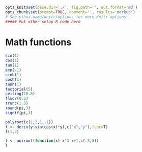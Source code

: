 ```r
opts_knit$set(base.dir='./', fig.path='', out.format='md')
opts_chunk$set(prompt=TRUE, comment='', results='markup')
# See yihui.name/knitr/options for more Knitr options.
##### Put other setup R code here

```

# Math functions

```r
sin(1)
cos(1)
tan(1)
exp(-1)
sinh(1)
cosh(1)
tanh(1)
factorial(5)
ceiling(10.6)
floor(9.5)
trunc(1.5)
round(pi,3)
signif(pi,3)

polyroot(c(1,2,1,-1))
f <- deriv(y~sin(cos(x)*y),c("x","y"),func=T)
f(1,2)

l <- uniroot(function(x) x^3-x+1,c(-5,5))
l
```

